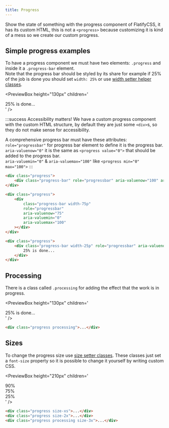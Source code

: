 ```yaml
---
title: Progress
---
```



Show the state of something with the progress component of FlatifyCSS, it has its custom HTML, this is not a `<progress>` because customizing it is kind of a mess so we create our custom progress.

## Simple progress examples

To have a progress component we must have two elements: `.progress` and inside it a `.progress-bar` element.  
Note that the progress bar should be styled by its share for example if 25% of the job is done you should set `width: 25%` or use [width setter helper classes](/docs/helpers/width-and-height-setters).

<PreviewBox
	height="130px"
	children='
<!DOCTYPE html>
<html lang="en">
	<head>
		<meta charset="UTF-8" />
		<meta http-equiv="X-UA-Compatible" content="IE=edge" />
		<meta name="viewport" content="width=device-width, initial-scale=1.0" />
		<link rel="stylesheet" href="https://raw.githack.com/amir2mi/FlatifyCSS/master/dist/css/flatify-min.css" />
		<title>Progress</title>
	</head>
	<body>
		<div class="progress">
			<div class="progress-bar" role="progressbar" aria-valuenow="100" aria-valuemin="0" aria-valuemax="100"></div>
		</div>
		<div class="progress">
			<div class="progress-bar width-75p" role="progressbar" aria-valuenow="75" aria-valuemin="0" aria-valuemax="100"></div>
		</div>
		<div class="progress" style="margin-bottom: 0">
			<div class="progress-bar width-25p" role="progressbar" aria-valuenow="25" aria-valuemin="0" aria-valuemax="100">25% is done...</div>
		</div>
	</body>
</html>
'
/>

:::success Accessibility matters!
We have a custom progress component with the custom HTML structure, by default they are just some `<div>`s, so they do not make sense for accessibility.

A comprehensive progress bar must have these attributes:  
`role="progressbar"` for progress bar element to define it is the progress bar.  
`aria-valuenow="0"` it is the same as `<progress value="0">` that should be added to the progress bar.  
`aria-valuemin="0"` & `aria-valuemax="100"` like `<progress min="0" max="100">`
:::

```html title="index.html"
<div class="progress">
	<div class="progress-bar" role="progressbar" aria-valuenow="100" aria-valuemin="0" aria-valuemax="100"></div>
</div>

<div class="progress">
	<div
		class="progress-bar width-75p"
		role="progressbar"
		aria-valuenow="75"
		aria-valuemin="0"
		aria-valuemax="100"
	></div>
</div>

<div class="progress">
	<div class="progress-bar width-25p" role="progressbar" aria-valuenow="25" aria-valuemin="0" aria-valuemax="100">
		25% is done...
	</div>
</div>
```

## Processing

There is a class called `.processing` for adding the effect that the work is in progress.

<PreviewBox
	height="130px"
	children='
<!DOCTYPE html>
<html lang="en">
	<head>
		<meta charset="UTF-8" />
		<meta http-equiv="X-UA-Compatible" content="IE=edge" />
		<meta name="viewport" content="width=device-width, initial-scale=1.0" />
		<link rel="stylesheet" href="https://raw.githack.com/amir2mi/FlatifyCSS/master/dist/css/flatify-min.css" />
		<title>Progress</title>
	</head>
	<body>
		<div class="progress processing">
			<div class="progress-bar" role="progressbar" aria-valuenow="0" aria-valuemin="0" aria-valuemax="100"></div>
		</div>
		<div class="progress processing">
			<div class="progress-bar width-75p" role="progressbar" aria-valuenow="75" aria-valuemin="0" aria-valuemax="100"></div>
		</div>
		<div class="progress processing" style="margin-bottom: 0">
			<div class="progress-bar width-25p" role="progressbar" aria-valuenow="25" aria-valuemin="0" aria-valuemax="100">25% is done...</div>
		</div>
	</body>
</html>
'
/>

```html title="index.html"
<div class="progress processing">...</div>
```

## Sizes

To change the progress size use [size setter classes](/docs/helpers/size-setters).
These classes just set a `font-size` property so it is possible to change it yourself by writing custom CSS.

<PreviewBox
	height="210px"
	children='
<!DOCTYPE html>
<html lang="en">
	<head>
		<meta charset="UTF-8" />
		<meta http-equiv="X-UA-Compatible" content="IE=edge" />
		<meta name="viewport" content="width=device-width, initial-scale=1.0" />
		<link rel="stylesheet" href="https://raw.githack.com/amir2mi/FlatifyCSS/master/dist/css/flatify-min.css" />
		<title>Progress</title>
	</head>
	<body>
		<div class="progress size-xs">
			<div class="progress-bar width-90p" role="progressbar" aria-valuenow="90" aria-valuemin="0" aria-valuemax="90">90%</div>
		</div>
		<div class="progress size-2x">
			<div class="progress-bar width-75p" role="progressbar" aria-valuenow="75" aria-valuemin="0" aria-valuemax="100">75%</div>
		</div>
		<div class="progress processing size-3x" style="margin-bottom: 0">
			<div class="progress-bar width-25p" role="progressbar" aria-valuenow="25" aria-valuemin="0" aria-valuemax="100">25%</div>
		</div>
	</body>
</html>
'
/>

```html title="index.html"
<div class="progress size-xs">...</div>
<div class="progress size-2x">...</div>
<div class="progress processing size-3x">...</div>
```
